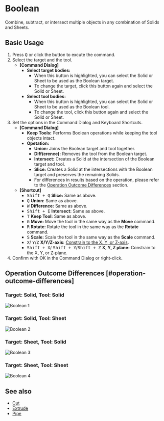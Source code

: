 
# Boolean

<Reference shortcut="Q" command="Boolean" button="Left of Command Bar" />

Combine, subtract, or intersect multiple objects in any combination of Solids and Sheets.

## Basic Usage

1. Press <kbd>Q</kbd> or click the button <ButtonIcon type="button-boolean" /> to excute the command.
2. Select the target and the tool.
   - **[Command Dialog]**
      - **Select target bodies:** 
         - When this button is highlighted, you can select the Solid or Sheet to be used as the Boolean target.
         - To change the target, click this button again and select the Solid or Sheet.
      - **Select tool bodies:** 
         - When this button is highlighted, you can select the Solid or Sheet to be used as the Boolean tool.
         - To change the tool, click this button again and select the Solid or Sheet.
3. Set the options in the Command Dialog and Keyboard Shortcuts.
   - **[Command Dialog]**
      - **Keep Tools:** Performs Boolean operations while keeping the tool objects intact.
      - **Opetation:**
         - **Union:** Joins the Boolean target and tool together.
         - **Diff(erence):** Removes the tool from the Boolean target.
         - **Intersect:** Creates a Solid at the intersection of the Boolean target and tool.
         - **Slice:** Creates a Solid at the intersections with the Boolean target and preserves the remaining Solids.
         - For differences in results based on the operation, please refer to the [Operation Outcome Differences](#operation-outcome-differences) section.
   - **[Shortcut]**
      - <kbd>Shift + Q</kbd> **Slice:** Same as above.
      - <kbd>Q</kbd> **Union:**  Same as above.
      - <kbd>W</kbd> **Difference:**  Same as above.
      - <kbd>Shift + E</kbd> **Intersect:**  Same as above.
      - <kbd>T</kbd> **Keep Tool:**  Same as above.
      - <kbd>G</kbd> **Move:** Move the tool in the same way as the **Move** command.
      - <kbd>R</kbd> **Rotate:** Rotate the tool in the same way as the **Rotate** command.
      - <kbd>S</kbd> **Scale:** Scale the tool in the same way as the **Scale** command.
      - <kbd>X</kbd>/ <kbd>Y</kbd>/<kbd>Z</kbd> **X/Y/Z-axis:** [Constrain to the X, Y, or Z-axis](./sketching-essentials#constrain-to-an-axis).
      - <kbd>Shift + X</kbd>/ <kbd>Shift + Y</kbd>/<kbd>Shift + Z</kbd> **X, Y, Z plane:** Constrain to the X, Y, or Z-plane.
4. Confirm with OK in the Command Dialog or right-click.

## Operation Outcome Differences [#operation-outcome-differences]

### Target: Solid, Tool: Solid
![Boolean 1](/img/boolean-1.png )

### Target: Solid, Tool: Sheet
![Boolean 2](/img/boolean-2.png )

### Target: Sheet, Tool: Solid
![Boolean 3](/img/boolean-3.png )

### Target: Sheet, Tool: Sheet
![Boolean 4](/img/boolean-4.png )

## See also
- [Cut](./cut)
- [Extrude](./extrude)
- [Pipe](./pipe)















